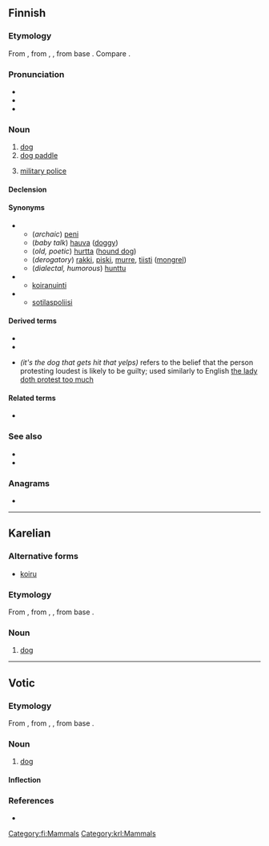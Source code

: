 ==Finnish==
{{wikipedia|lang=fi}}

===Etymology===
From {{inh|fi|fiu-fin-pro|*koira}}, from {{etyl|urj-pro|fi}} {{m|urj-pro|*kojra}}, {{m|urj-pro|*kojera}}, from {{etyl|urj-pro|fi}} base {{m|urj-pro|*koj(e)-||male, human}}. Compare {{m|fi|koiras}}.

===Pronunciation===
* {{fi-IPA}}
* {{rhymes|lang=fi|oirɑ}}
* {{hyphenation|koi|ra|lang=fi}}

===Noun===
{{fi-noun}}

# [[dog]]
# [[dog paddle]] {{gloss|swimming stroke}}
# {{lb|fi|military slang}} [[military police]]

====Declension====
{{fi-decl-koira|koir|||a}}

====Synonyms====
* {{sense|dog}}
** (''archaic'') [[peni]]
** (''baby talk'') [[hauva]] ([[doggy]])
** (''old, poetic'') [[hurtta]] ([[hound dog]])
** (''derogatory'') [[rakki]], [[piski]], [[murre]], [[tiisti]] ([[mongrel]])
** (''dialectal, humorous'') [[hunttu]]
* {{sense|swimming stroke}}
** [[koiranuinti]]
* {{sense|military police}}
** [[sotilaspoliisi]]

====Derived terms====
* {{l|fi|koiramainen}}
* {{l|fi|koiruus}}
* {{l|fi|se koira älähtää, johon kalikka kalahtaa}} ''(it's the dog that gets hit that yelps)'' refers to the belief that the person protesting loudest is likely to be guilty; used similarly to English [[the lady doth protest too much]]
{{der4|lang=fi|title=Concrete compounds|ajokoira|bernhardinkoira|dalmatiankoira|eskimokoira|faraokoira|hirvikoira|homekoira|huumekoira|jälkikoira|jäniskoira|kääpiökoira|kahlekoira|kanakoira|karhukoira|käyttökoira|kiinanpalatsikoira|koiraeläin|koiraemo|koirakilpailu|koirakoulu|koiralauma|koiranäyttely|koiranelämä|koirankarva|koirankasvattaja|koirankeksi|koirankirppu|koirankoppi|koiranpenikka|koiranpentu|koiranvahti|koirapoliisi|koirapuisto|koirarotu|koirasusi|koiratarha|koiravaljakko|koiravero|kulkukoira|kuulokoira|lahokoira|laivakoira|lapinkoira|lapinporokoira|lintukoira|luolakoira|malmikoira|maltankoira|mäyräkoira|metsästyskoira|newfoundlandinkoira|opaskoira|paimenkoira|palveluskoira|pelastuskoira|pentukoira|perhoskoira|poikakoira|poliisikoira|pommikoira|porokoira|pyreneittenkoira|rakkikoira|rauniokoira|rotukoira|samojedinkoira|seurakoira|sotakoira|supikoira|susikoira|sylikoira|tyttökoira|uroskoira|vahtikoira|vainukoira|vartiokoira|verikoira|vetokoira|vihikoira|villakoira|vinttikoira}}
{{der4|lang=fi|title=Figurative compoundskoiranheinä|koiranheisi|koiranilma|koirankieli|koirankorva|koiranköynnös|koirankuje|koirankuri|koiranleuka|koirannauris|koiranpensas|koiranpommi|koiranputki|koiranuinti|koiranuni|koiranvirka|laiskakoira}}

====Related terms====
* {{l|fi|koiras}}

===See also===
* {{l|fi|narttu}}
* {{l|fi|penikka}}

===Anagrams===
* {{anagrams|fi|Kairo|kiroa|koria|okria}}

[[Category:fi:Mammals]]

----

==Karelian==

===Alternative forms===
* [[koiru]]

===Etymology===
From {{inh|krl|fiu-fin-pro|*koira}}, from {{etyl|urj-pro|krl}} {{m|urj-pro|*kojra}}, {{m|urj-pro|*kojera}}, from {{etyl|urj-pro|krl}} base {{m|urj-pro|*koj(e)-||male, human}}.

===Noun===
{{krl-noun}}

# [[dog]]

[[Category:krl:Mammals]]

----

==Votic==

===Etymology===
From {{inh|vot|fiu-fin-pro|*koira}}, from {{etyl|urj-pro|vot}} {{m|urj-pro|*kojra}}, {{m|urj-pro|*kojera}}, from {{etyl|urj-pro|vot}} base {{m|urj-pro|*koj(e)-||male, human}}.

===Noun===
{{vot-noun|koiraa|koiraa}}

# [[dog]]

====Inflection====
{{vot-decl|koira|koiraa|koiraa|koiraa|koiraz|koirass|koiralõ|koirall|koiralt|koirassi|koirana|koiraka|koiralõssa|koirad|koirõje|koirõit|koirõisõ|koirõiz|koirõiss|koirõilõ|koirõil|koirõlt|koirõissi|koirõina|koirõika|koirõilõssa}}

===References===
* {{R:vot:VKS}}

{{topics|vot|Canids}}